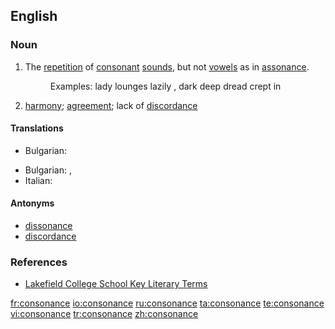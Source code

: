 ==English==

===Noun===
{{en-noun}}

# The [[repetition]] of [[consonant]] [[sounds]], but not [[vowels]] as in [[assonance]].
#:Examples: lady lounges lazily , dark deep dread crept in
# {{music}} [[harmony]]; [[agreement]]; lack of [[discordance]]

====Translations====
{{trans-top|the repetition of consonant sounds}}
* Bulgarian: {{t|bg|съзвучие|n}}
{{trans-mid}}
{{trans-bottom}}

{{trans-top|music harmony; agreement}}
* Bulgarian: {{t+|bg|съгласие|n}},  {{t|bg|хармония|f}}
* Italian: {{t+|it|consonanza|f}}
{{trans-mid}}
{{trans-bottom}}

====Antonyms====
*[[dissonance]]
*[[discordance]]

===References===
*[http://olc.lcs.on.ca/English/ETS4Ue.Nsf/5f78f7e68f1c4d30852565960008af71/bb7e8c258996458385256d8f00486f1e?OpenDocument Lakefield College School Key Literary Terms]

[[fr:consonance]]
[[io:consonance]]
[[ru:consonance]]
[[ta:consonance]]
[[te:consonance]]
[[vi:consonance]]
[[tr:consonance]]
[[zh:consonance]]